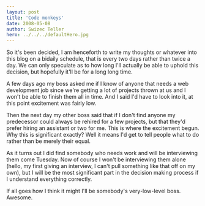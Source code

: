 ```yaml
---
layout: post
title: 'Code monkeys'
date: 2008-05-08
author: Swizec Teller
hero: ../../../defaultHero.jpg
---
```

So it's been decided, I am henceforth to write my thoughts or whatever into this blog on a bidaily schedule, that is every two days rather than twice a day. We can only speculate as to how long I'll actually be able to uphold this decision, but hopefully it'll be for a long long time.

A few days ago my boss asked me if I know of anyone that needs a web development job since we're getting a lot of projects thrown at us and I won't be able to finish them all in time. And I said I'd have to look into it, at this point excitement was fairly low.

Then the next day my other boss said that if I don't find anyone my predecessor could always be rehired for a few projects, but that they'd prefer hiring an assistant or two for me. This is where the excitement begun. Why this is significant exactly? Well it means I'd get to tell people what to do rather than be merely their equal.

As it turns out I did find somebody who needs work and will be interviewing them come Tuesday. Now of course I won't be interviewing them alone (hello, my first giving an interview, I can't pull something like that off on my own), but I will be the most significant part in the decision making process if I understand everything correctly.

If all goes how I think it might I'll be somebody's very-low-level boss. Awesome.